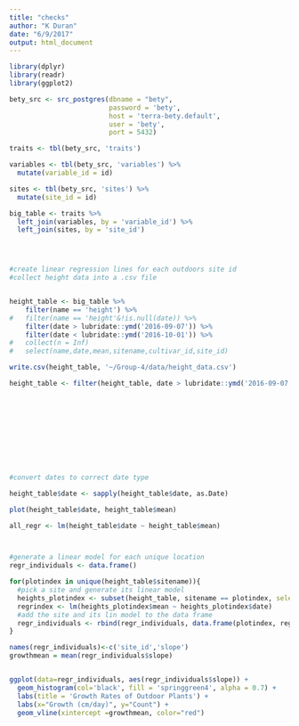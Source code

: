 ```yaml
---
title: "checks"
author: "K Duran"
date: "6/9/2017"
output: html_document
---
```


```r
library(dplyr)
library(readr)
library(ggplot2)

bety_src <- src_postgres(dbname = "bety",
                         password = 'bety',
                         host = 'terra-bety.default',
                         user = 'bety',
                         port = 5432)

traits <- tbl(bety_src, 'traits')

variables <- tbl(bety_src, 'variables') %>%
  mutate(variable_id = id)

sites <- tbl(bety_src, 'sites') %>%
  mutate(site_id = id)

big_table <- traits %>%
  left_join(variables, by = 'variable_id') %>%
  left_join(sites, by = 'site_id')




#create linear regression lines for each outdoors site id
#collect height data into a .csv file


height_table <- big_table %>%
    filter(name == 'height') %>%
#   filter(name == 'height'&!is.null(date)) %>%
    filter(date > lubridate::ymd('2016-09-07')) %>%
    filter(date < lubridate::ymd('2016-10-01')) %>%
#   collect(n = Inf) 
#   select(name,date,mean,sitename,cultivar_id,site_id)

write.csv(height_table, '~/Group-4/data/height_data.csv')

height_table <- filter(height_table, date > lubridate::ymd('2016-09-07') & date < lubridate::ymd('2016-10-01'))











#convert dates to correct date type

height_table$date <- sapply(height_table$date, as.Date)

plot(height_table$date, height_table$mean)

all_regr <- lm(height_table$date ~ height_table$mean)



#generate a linear model for each unique location 
regr_individuals <- data.frame()

for(plotindex in unique(height_table$sitename)){
  #pick a site and generate its linear model
  heights_plotindex <- subset(height_table, sitename == plotindex, select = c(date, mean))
  regrindex <- lm(heights_plotindex$mean ~ heights_plotindex$date)
  #add the site and its lin model to the data frame
  regr_individuals <- rbind(regr_individuals, data.frame(plotindex, regrindex$coefficients[2]), make.row.names = FALSE)
}

names(regr_individuals)<-c('site_id','slope')
growthmean = mean(regr_individuals$slope)


ggplot(data=regr_individuals, aes(regr_individuals$slope)) +
  geom_histogram(col='black', fill = 'springgreen4', alpha = 0.7) +
  labs(title = 'Growth Rates of Outdoor Plants') +
  labs(x="Growth (cm/day)", y="Count") +
  geom_vline(xintercept =growthmean, color="red")





```
